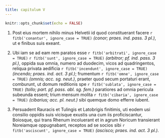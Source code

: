 ```yaml
---
title: capitulum V
---
```


```r
knitr::opts_chunk$set(echo = FALSE)
```

(@) Post eius mortem nihilo minus Helvetii id quod constituerant facere `r fitb('conantur', ignore_case = TRUE)` _(conor; praes. ind. pass. 3 pl.)_, ut e finibus suis exeant. 

(@) Ubi iam se ad eam rem paratos esse `r fitb('arbitrati', ignore_case = TRUE)` `r fitb('sunt', ignore_case = TRUE)` _(arbitror; pf. ind. pass. 3 pl.)_, oppida sua omnia, numero ad duodecim, vicos ad quadringentos, reliqua privata aedificia `r fitb('incendunt', ignore_case = TRUE)` _(incendo; praes. ind. act. 3 pl.)_; frumentum `r fitb('omne', ignore_case = TRUE)` _(omnis; acc. sg. neut.)_, praeter quod secum portaturi erant, comburunt, ut domum reditionis spe `r fitb('sublata', ignore_case = TRUE)` _(tollo; part. pf. pass. abl. sg. fem.)_ paratiores ad omnia pericula subeunda essent; trium mensum molita `r fitb('cibaria', ignore_case = TRUE)` _(cibarius; acc. pl. neut.)_ sibi quemque domo efferre iubent. 

(@) Persuadent Rauracis et Tulingis et Latobrigis finitimis, uti eodem usi consilio oppidis suis vicisque exustis una cum iis proficiscantur, Boiosque, qui trans Rhenum incoluerant et in agrum Noricum transierant Noreiamque oppugnabant, receptos ad se socios sibi `r fitb('asciscunt', ignore_case = TRUE)` _(ascisco; praes. ind. act. 3 pl.)_.


